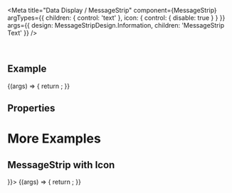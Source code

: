 
<Meta
  title="Data Display / MessageStrip"
  component={MessageStrip}
  argTypes={{
    children: { control: 'text' },
    icon: { control: { disable: true } }
  }}
  args={{
    design: MessageStripDesign.Information,
    children: 'MessageStrip Text'
  }}
/>

<DocsHeader since="0.4.0" />

<br />

## Example

<Canvas>
  <Story name="Default">
    {(args) => {
      return <MessageStrip {...args} />;
    }}
  </Story>
</Canvas>

## Properties

<ArgsTableWithNote story="Default" />

# More Examples

## MessageStrip with Icon

<Canvas>
  <Story name="with Icon" args={{ icon: <Icon name="employee" /> }}>
    {(args) => {
      return <MessageStrip {...args} />;
    }}
  </Story>
</Canvas>

<Footer />
